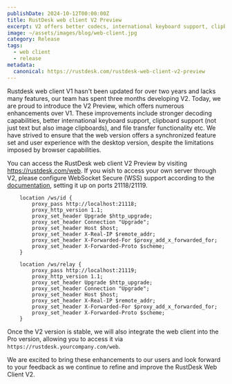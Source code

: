 ```yaml
---
publishDate: 2024-10-12T00:00:00Z
title: RustDesk web client V2 Preview
excerpt: V2 offers better codecs, international keyboard support, clipboard support, file transfer etc.
image: ~/assets/images/blog/web-client.jpg
category: Release 
tags:
  - web client 
  - release
metadata:
  canonical: https://rustdesk.com/rustdesk-web-client-v2-preview
---
```


Rustdesk web client V1 hasn't been updated for over two years and lacks many features, our team has spent three months developing V2. Today, we are proud to introduce the V2 Preview, which offers numerous enhancements over V1. These improvements include stronger decoding capabilities, better international keyboard support, clipboard support (not just text but also image clipboards), and file transfer functionality etc. We have strived to ensure that the web version offers a synchronized feature set and user experience with the desktop version, despite the limitations imposed by browser capabilities.

You can access the RustDesk web client V2 Preview by visiting https://rustdesk.com/web. If you wish to access your own server through V2, please configure WebSocket Secure (WSS) support according to the [documentation](https://rustdesk.com/docs/en/self-host/rustdesk-server-pro/faq/#8-add-websocket-secure-wss-support-for-the-id-server-and-relay-server-to-enable-secure-communication-for-the-web-client), setting it up on ports 21118/21119.
```
    location /ws/id {
        proxy_pass http://localhost:21118;
        proxy_http_version 1.1;
        proxy_set_header Upgrade $http_upgrade;
        proxy_set_header Connection "Upgrade";
        proxy_set_header Host $host;
        proxy_set_header X-Real-IP $remote_addr;
        proxy_set_header X-Forwarded-For $proxy_add_x_forwarded_for;
        proxy_set_header X-Forwarded-Proto $scheme;
    }

    location /ws/relay {
        proxy_pass http://localhost:21119;
        proxy_http_version 1.1;
        proxy_set_header Upgrade $http_upgrade;
        proxy_set_header Connection "Upgrade";
        proxy_set_header Host $host;
        proxy_set_header X-Real-IP $remote_addr;
        proxy_set_header X-Forwarded-For $proxy_add_x_forwarded_for;
        proxy_set_header X-Forwarded-Proto $scheme;
    }
```
Once the V2 version is stable, we will also integrate the web client into the Pro version, allowing you to access it via `https://rustdesk.yourcompany.com/web`.

We are excited to bring these enhancements to our users and look forward to your feedback as we continue to refine and improve the RustDesk Web Client V2.

